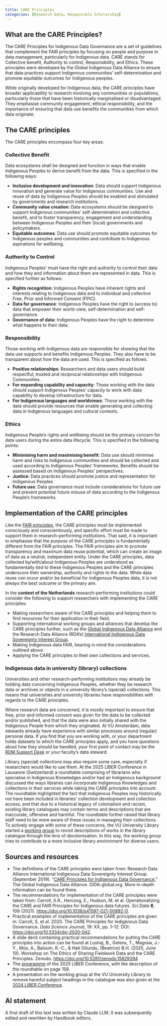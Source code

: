 ```yaml
---
title: CARE Principles
categories: [Research Data, Responsible Scholarship]
---
```


## What are the CARE Principles?

The CARE Principles for Indigenous Data Governance are a set of guidelines that complement the FAIR principles by focusing on people and purpose in data management, particularly for Indigenous data. CARE stands for Collective benefit, Authority to control, Responsibility, and Ethics. These principles were developed by the Global Indigenous Data Alliance to ensure that data practices support Indigenous communities' self-determination and promote equitable outcomes for Indigenous peoples.

While originally developed for Indigenous data, the CARE principles have broader applicability to research involving any communities or populations, particularly those that have been historically marginalised or disadvantaged. They emphasise community engagement, ethical responsibility, and the importance of ensuring that data use benefits the communities from which data originate.

## The CARE principles

The CARE principles encompass four key areas:

### Collective Benefit
Data ecosystems shall be designed and function in ways that enable Indigenous Peoples to derive benefit from the data. This is specified in the following ways:

- **Inclusive development and innovation**: Data should support Indigenous innovation and generate value for Indigenous communities. Use and reuse of data *by* Indigenous Peoples should be enabled and stimulated by governments and research institutions.
- **Community value creation**: Data ecosystems should be designed to support Indigenous communities' self-determination and collective benefit, and to foster transparency, engagement and understanding between Indigenous Peoples and their (local) governments and policymakers.
- **Equitable outcomes**: Data use should promote equitable outcomes for Indigenous peoples and communities and contribute to Indigenous aspirations for wellbeing.

### Authority to Control
Indigenous Peoples’ must have the right and authority to control their data and how they and information about them are represented in data. This is specified further as follows:

- **Rights recognition**: Indigenous Peoples have inherent rights and interests relating to Indigenous data and to individual and collective Free, Prior and Informed Consent (FPIC).
- **Data for governance**: Indigenous Peoples have the right to (access to) data that empower their world-view, self-determination and self-governance.
- **Governance of data**: Indigenous Peoples have the right to determine what happens to their data.

### Responsibility
Those working with Indigenous data are responsible for showing that the data use supports and benefits Indigenous Peoples. They also have to be transparent about *how* the data are used. This is specified as follows:

- **Positive relationships**: Researchers and data users should build respectful, trusted and reciprocal relationships with Indigenous Communities.
- **For expanding capability and capacity**: Those working with the data should support Indigenous Peoples' capacity to work with data capability to develop infrastructure for data.
- **For Indigenous languages and worldviews**: Those working with the data should provide resources that enable generating and collecting data in Indigenous languages and cultural contexts.

### Ethics
Indigenous People's rights and wellbeing should be the primary concern for data users during the entire data lifecycle. This is specified in the following points:

- **Minimising harm and maximising benefit**: Data use should minimise harm and risks to Indigenous communities and should be collected and used according to Indigenous Peoples' frameworks. Benefits should be assessed based on Indigenous Peoples' perspectives.
- **Justice**: Data practices should promote justice and representation for Indigenous Peoples
- **Future use**: Data governance must include considerations for future use and prevent potential future *mis*use of data according to the Indigenous People's frameworks.

## Implementation of the CARE principles

Like the [FAIR principles](../topics/fair-principles.qmd), the CARE principles must be implemented consciously and conscientiously, and specific effort must be made to support them in research-performing institutions. That said, it is important to emphasise that the *purpose* of the CARE principles is fundamentally different from the FAIR principles. The FAIR principles aim to promote transparency and maximum data reuse potential, which can create an image of data as a neutral, independent entity. Under the CARE principles, data collected by/with/about Indigenous Peoples are understood as fundamentally *tied to* these Indigenous Peoples and the CARE principles underscore their ownership, authority and rights to the data. While data reuse can occur and/or be beneficial for Indigenous Peoples data, it is not always the best outcome or the primary aim.

In the **context of the Netherlands** research-performing institutions could consider the following to support researchers with implementing the CARE principles:

- Making researchers aware of the CARE principles and helping them to find resources for their application in their field.
- Supporting international working groups and alliances that develop the CARE principles further, such as the [Global Indigenous Data Alliance](https://www.gida-global.org/) and the Research Data Alliance (RDA's) [International Indigenous Data Sovereignty Interest Group](https://www.rd-alliance.org/groups/international-indigenous-data-sovereignty-ig/activity/).
- Making Indigenous data FAIR, bearing in mind the considerations outlined above.
- Applying the CARE principles to their own collections and services.

### Indigenous data in university (library) collections

Universities and other research-performing institutions may already be holding data concerning Indigenous Peoples, whether they be research data or archives or objects in a university library's (special) collections. This means that universities and university libraries have responsibilities with regards to the CARE principles.

Where research data are concerned, it is mostly important to ensure that free, prior and informed consent was given for the data to be collected and/or published, and that the data were also initially shared with the Indigenous People from which they originated. At VU Amsterdam, data stewards already have experience with similar processes around (regular) personal data. If you find that you are working with, or your department holds datasets to which the CARE principles apply, and you have questions about how they should be handled, your first point of contact may be the [RDM Support Desk](mailto:rdm@vu.nl) or your faculty's data steward.

Library (special) collections may also require some care, especially if researchers would like to use them. At the 2025 LIBER Conference in Lausanne (Switzerland) a roundtable comprising of librarians who specialise in Indigenous Knowledges and/or had an Indigenous background discussed the ways libraries can incorporate Indigenous Knowledges and collections in their services while taking the CARE principles into account. The roundtable highlighted the fact that Indigenous Peoples may historically not have been included in libraries’ collection development and collection access, and that due to a historical legacy of colonialism and racism, existing library catalogues may contain terms and descriptions that are inaccurate, offensive and harmful. The roundtable further raised that library staff need to be more aware of these issues in managing their collections. 
To actively engage with some of these concerns, the VU University Library started a [working group](https://vu.nl/en/about-vu/divisions/university-library/more-about/decolonization-and-a-more-inclusive-library) to revisit descriptions of works in the library catalogue through the lens of decolonisation. In this way, the working group tries to contribute to a more inclusive library environment for diverse users.

## Sources and resources
- The definitions of the CARE principles were taken from: Research Data Alliance International Indigenous Data Sovereignty Interest Group. (September 2019). “[CARE Principles for Indigenous Data Governance.](https://static1.squarespace.com/static/5d3799de845604000199cd24/t/6397b363b502ff481fce6baf/1670886246948/CARE%2BPrinciples_One%2BPagers%2BFINAL_Oct_17_2019.pdf)” The Global Indigenous Data Alliance. GIDA-global.org. More in-depth information can be found there.
- The recommendations for implementation of the CARE principles were taken from: Carroll, S.R., Herczog, E., Hudson, M. et al. Operationalizing the CARE and FAIR Principles for Indigenous data futures. *Sci Data* **8**, 108 (2021). <https://doi.org/10.1038/s41597-021-00892-0>.
- Practical examples of implementation of the CARE principles are given in: Carroll, S, et al. 2020. The CARE Principles for Indigenous Data Governance. *Data Science Journal*, 19: XX, pp. 1–12. DOI: <https://doi.org/10.5334/dsj-2020-042>.
- A slide deck containing practical recommendations for putting the CARE principles into action can be found at Lushaj, B., Gelens, T., Magraw, J.-Y., Mos, A., Baloum, R.-C., & Hati Gitundu, (Beatrice) B.H. (2025, June 10). Workshop on The Ethics of Sharing Fieldwork Data and the CARE Principles. Zenodo. <https://doi.org/10.5281/zenodo.15629394>
- The [programme](https://liberconference.eu/wp-content/uploads/2025/07/20250626_LIBER25_Programme_A5-1.pdf) of the 2025 LIBER Conference, with the description of the roundtable on page 158.
- A presentation on the working group at the VU University Library to remove harmful subject headings in the catalogue was also given at the [2024 LIBER Conference](https://wayback.archive-it.org/12503/20240726030505/https://liberconference.eu/programme/parallel-session-5/).

## AI statement
A first draft of this text was written by Claude LLM. It was subsequently edited and rewritten by Handbook editors.
